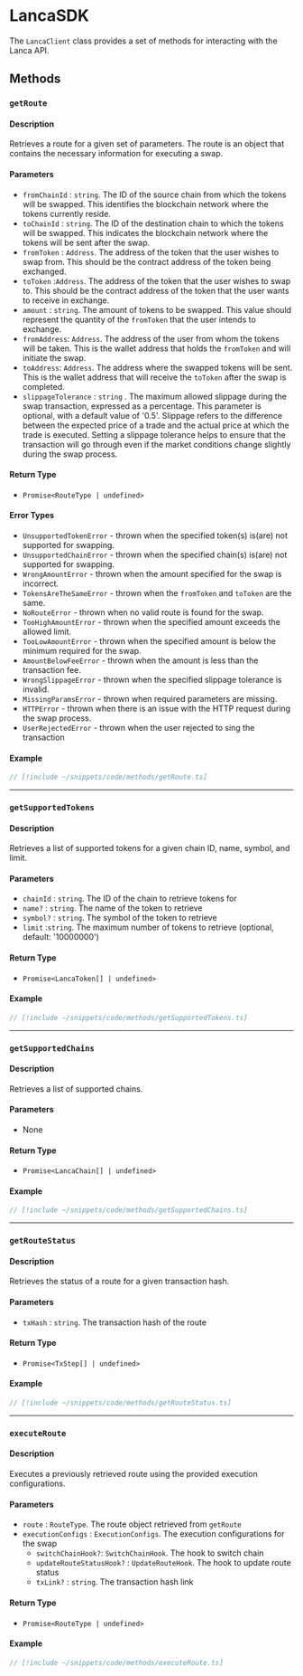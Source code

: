 # LancaSDK

The `LancaClient` class provides a set of methods for interacting with the Lanca API.

## Methods

### `getRoute`

#### Description

Retrieves a route for a given set of parameters. The route is an object that contains the necessary information for executing a swap.

#### Parameters

- `fromChainId` : `string`. The ID of the source chain from which the tokens will be swapped. This identifies the blockchain network where the tokens currently reside.
- `toChainId` : `string`. The ID of the destination chain to which the tokens will be swapped. This indicates the blockchain network where the tokens will be sent after the swap.
- `fromToken` : `Address`. The address of the token that the user wishes to swap from. This should be the contract address of the token being exchanged.
- `toToken` :`Address`. The address of the token that the user wishes to swap to. This should be the contract address of the token that the user wants to receive in exchange.
- `amount` : `string`. The amount of tokens to be swapped. This value should represent the quantity of the `fromToken` that the user intends to exchange.
- `fromAddress`: `Address`. The address of the user from whom the tokens will be taken. This is the wallet address that holds the `fromToken` and will initiate the swap.
- `toAddress`: `Address`. The address where the swapped tokens will be sent. This is the wallet address that will receive the `toToken` after the swap is completed.
- `slippageTolerance` : `string` . The maximum allowed slippage during the swap transaction, expressed as a percentage. This parameter is optional, with a default value of '0.5'. Slippage refers to the difference between the expected price of a trade and the actual price at which the trade is executed. Setting a slippage tolerance helps to ensure that the transaction will go through even if the market conditions change slightly during the swap process.

#### Return Type

- `Promise<RouteType | undefined>`

#### Error Types

- `UnsupportedTokenError` - thrown when the specified token(s) is(are) not supported for swapping.
- `UnsupportedChainError` - thrown when the specified chain(s) is(are) not supported for swapping.
- `WrongAmountError` - thrown when the amount specified for the swap is incorrect.
- `TokensAreTheSameError` - thrown when the `fromToken` and `toToken` are the same.
- `NoRouteError` - thrown when no valid route is found for the swap.
- `TooHighAmountError` - thrown when the specified amount exceeds the allowed limit.
- `TooLowAmountError` - thrown when the specified amount is below the minimum required for the swap.
- `AmountBelowFeeError` - thrown when the amount is less than the transaction fee.
- `WrongSlippageError` - thrown when the specified slippage tolerance is invalid.
- `MissingParamsError` - thrown when required parameters are missing.
- `HTTPError` - thrown when there is an issue with the HTTP request during the swap process.
- `UserRejectedError` - thrown when the user rejected to sing the transaction

#### Example

```ts
// [!include ~/snippets/code/methods/getRoute.ts]
```

---

### `getSupportedTokens`

#### Description

Retrieves a list of supported tokens for a given chain ID, name, symbol, and limit.

#### Parameters

- `chainId` : `string`. The ID of the chain to retrieve tokens for
- `name?` : `string`. The name of the token to retrieve
- `symbol?` : `string`. The symbol of the token to retrieve
- `limit` :`string`. The maximum number of tokens to retrieve (optional, default: '10000000')

#### Return Type

- `Promise<LancaToken[] | undefined>`

#### Example

```ts
// [!include ~/snippets/code/methods/getSupportedTokens.ts]
```

---

### `getSupportedChains`

#### Description

Retrieves a list of supported chains.

#### Parameters

- None

#### Return Type

- `Promise<LancaChain[] | undefined>`

#### Example

```ts
// [!include ~/snippets/code/methods/getSupportedChains.ts]
```

---

### `getRouteStatus`

#### Description

Retrieves the status of a route for a given transaction hash.

#### Parameters

- `txHash` : `string`. The transaction hash of the route

#### Return Type

- `Promise<TxStep[] | undefined>`

#### Example

```ts
// [!include ~/snippets/code/methods/getRouteStatus.ts]
```

---

### `executeRoute`

#### Description

Executes a previously retrieved route using the provided execution configurations.

#### Parameters

- `route` : `RouteType`. The route object retrieved from `getRoute`
- `executionConfigs` : `ExecutionConfigs`. The execution configurations for the swap
  - `switchChainHook?`: `SwitchChainHook`. The hook to switch chain
  - `updateRouteStatusHook?` : `UpdateRouteHook`. The hook to update route status
  - `txLink?` : `string`. The transaction hash link

#### Return Type

- `Promise<RouteType | undefined>`

#### Example

```ts
// [!include ~/snippets/code/methods/executeRoute.ts]
```
